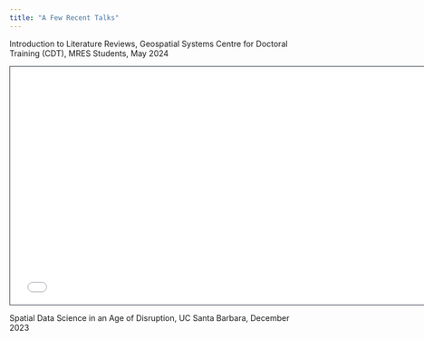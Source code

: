 ```yaml
---
title: "A Few Recent Talks"
---
```


Introduction to Literature Reviews, Geospatial Systems Centre for Doctoral Training (CDT), MRES Students, May 2024

<iframe class="slide-deck" src="Lit_reviews/Lit_reviews.html" height="420" width="750" style="border: 1px solid #2e3846;"></iframe>

Spatial Data Science in an Age of Disruption, UC Santa Barbara, December 2023
